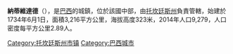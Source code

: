 {{Coord|11|42|35|S|47|43|24|W|region:BR|display=title}}

'''納蒂維達德'''（{{lang-pt|Natividade}}），是[[巴西|巴西]]的城鎮，位於該國中部，由[[托坎廷斯州|托坎廷斯州]]負責管轄，始建於1734年6月1日，面積3,216平方公里，海拔高度323米，2014年人口9,279，人口密度每平方公里2.89人。

{{Brazil-geo-stub}}
{{托坎廷斯州市鎮}}
[[Category:托坎廷斯州市镇|Category:托坎廷斯州市镇]]
[[Category:巴西城市|Category:巴西城市]]